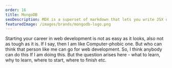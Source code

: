 ```yaml
---
order: 16
title: MongoDB
seoDescription: MDX is a superset of markdown that lets you write JSX directly in your markdown files
featuredImage: /images/brands/mongodb-logo.png
---
```


Starting your career in web development is not as easy as it looks, also not as tough as it is. If I say, then I am like Computer-phobic one. But who can think that person like me can go for web development. So, I think anybody can do this If I am doing this.
But the question arises here - what to learn, why to learn, where to start, where to finish etc.